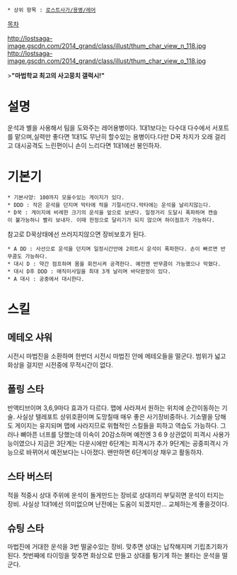  * 상위 항목 : [[로스트사가/용병/레어]]

[[목차]]

http://lostsaga-image.gscdn.com/2014_grand/class/illust/thum_char_view_n_118.jpg
http://lostsaga-image.gscdn.com/2014_grand/class/illust/thum_char_view_o_118.jpg

>'''"마법학교 최고의 사고뭉치 갤럭시!"'''

= 설명 =
운석과 별을 사용해서 팀을 도와주는 레어용병이다. 1대1보다는 다수대 다수에서 서포트를 맡으며,실력만 좋다면 1대1도 무난히 할수있는 용병이다.다만 D꾹 차지가 오래 걸리고 대시공격도 느린편이니 손이 느리다면 1대1에선 봉인하자.  

= 기본기 =
 * 기본사양: 100까지 모을수있는 게이지가 있다.
 * DDD : 작은 운석을 던지며 막타에 적을 기절시킨다.막타에는 운석을 날리지않는다.
 * D꾹 : 게이지에 비례한 크기의 운석을 앞으로 보낸다. 일정거리 도달시 폭파하며 캔슬이 불가능하니 빨리 보내자. 이때 한정으로 달리기가 되지 않으며 하이점프가 가능하다.
참고로 D꾹상태에선 쓰러지지않으면 장비보호가 된다.
 * A DD : 사선으로 운석을 던지며 일정시간안에 2히트시 운석이 폭파한다. 손이 빠르면 반무콤도 가능하다.
 * 대시 D : 약간 점프하며 몸을 회전시켜 공격한다. 예전엔 반무콤이 가능했으나 막혔다.
 * 대시 D후 DDD : 매직미사일을 최대 3개 날리며 바닥판정이 있다.
 * A 대시 : 공중에서 대시한다.

= 스킬 =
== 메테오 샤워 ==
시전시 마법진을 소환하며 한번더 시전시 마법진 안에 메테오들을 떨군다.
범위가 넓고 화상을 걸지만 시전중에 무적시간이 없다.

== 폴링 스타 ==
반액티브이며 3,6,9마다 효과가 다르다. 맵에 사라져서 원하는 위치에 순간이동하는 기술. 사실상 텔레포트 상위호환이며 도망칠때 매우 좋은 사기장비중하나. 기소멸을 당해도 게이지는 유지되며 맵에 사라지므로 위협적인 스킬들을 피하고 역습도 가능하다. 그러나 뼈아픈 너프를 당했는데 이속이 20감소하며 예전엔 3 6 9 상관없이 피격시 사용가능이였으나 지금은 3단계는 다운시에만 6단계는 피격시가 추가 9단계는 공중피격시 가능으로 바뀌어서 예전보다는 나아졌다. 왠만하면 6단계이상 채우고 활동하자.

== 스타 버스터 ==
적을 적중시 상대 주위에 운석이 돌게만드는 장비로 상대끼리 부딪히면 운석이 터지는 장비. 사실상 1대1에선 의미없으며 난전에는 도움이 되겠지만... 교체하는게 좋을것이다.

== 슈팅 스타 ==
마법진에 거대한 운석을 3번 떨굴수있는 장비. 맞추면 상대는 납작해지며 기립초기화가 된다. 첫번째에 타이밍을 맞추면 화상으로 만들고 상대를 튕기게 하는 불타는 운석을 떨군다.
